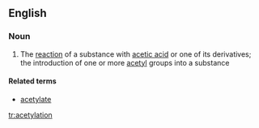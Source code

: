 ==English==

===Noun===
{{en-noun}}

# {{chemistry}} The [[reaction]] of a substance with [[acetic acid]] or one of its derivatives; the introduction of one or more [[acetyl]] groups into a substance

====Related terms====
*[[acetylate]]

[[tr:acetylation]]